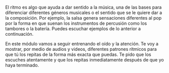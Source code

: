 El ritmo es algo que ayuda a dar sentido a la música, una de las bases para diferenciar diferentes géneros musicales o el sentido que se le quiere dar a la composición. Por ejemplo, la salsa genera sensaciones diferentes al pop por la forma en que suenan los instrumentos de percusión como los tambores o la batería. Puedes escuchar ejemplos de lo anterior a continuación. 

En este módulo vamos a seguir entrenando el oído y la atención. Te voy a mostrar, por medio de audios y videos, diferentes patrones rítmicos para que tú los repitas de la forma más exacta que puedas. Te pido que los escuches atentamente y que los repitas inmediatamente después de que yo haya terminado.
